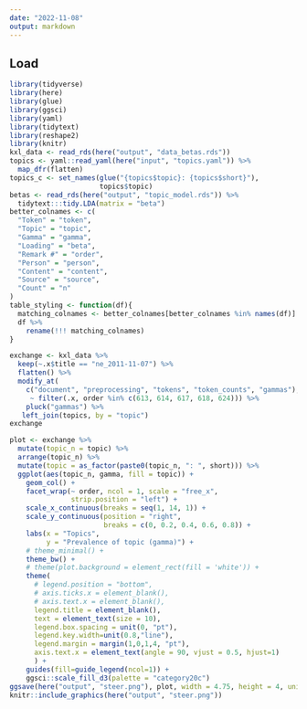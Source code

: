 ```yaml
---
date: "2022-11-08"
output: markdown
---
```


## Load

```r
library(tidyverse)
library(here)
library(glue)
library(ggsci)
library(yaml)
library(tidytext)
library(reshape2)
library(knitr)
kxl_data <- read_rds(here("output", "data_betas.rds"))
topics <- yaml::read_yaml(here("input", "topics.yaml")) %>%
  map_dfr(flatten)
topics_c <- set_names(glue("{topics$topic}: {topics$short}"),
                      topics$topic)
betas <- read_rds(here("output", "topic_model.rds")) %>%
  tidytext:::tidy.LDA(matrix = "beta")
better_colnames <- c(
  "Token" = "token",
  "Topic" = "topic",
  "Gamma" = "gamma",
  "Loading" = "beta",
  "Remark #" = "order",
  "Person" = "person",
  "Content" = "content",
  "Source" = "source",
  "Count" = "n"
)
table_styling <- function(df){
  matching_colnames <- better_colnames[better_colnames %in% names(df)]
  df %>%
    rename(!!! matching_colnames)
}
```

```r
exchange <- kxl_data %>%
  keep(~.x$title == "ne_2011-11-07") %>%
  flatten() %>%
  modify_at(
    c("document", "preprocessing", "tokens", "token_counts", "gammas"),
     ~ filter(.x, order %in% c(613, 614, 617, 618, 624))) %>%
    pluck("gammas") %>%
   left_join(topics, by = "topic")
exchange
```

```r
plot <- exchange %>%
  mutate(topic_n = topic) %>%
  arrange(topic_n) %>%
  mutate(topic = as_factor(paste0(topic_n, ": ", short))) %>%
  ggplot(aes(topic_n, gamma, fill = topic)) +
    geom_col() +
    facet_wrap(~ order, ncol = 1, scale = "free_x",
               strip.position = "left") +
    scale_x_continuous(breaks = seq(1, 14, 1)) +
    scale_y_continuous(position = "right", 
                       breaks = c(0, 0.2, 0.4, 0.6, 0.8)) +
    labs(x = "Topics", 
         y = "Prevalence of topic (gamma)") +
    # theme_minimal() +
    theme_bw() +
    # theme(plot.background = element_rect(fill = 'white')) +
    theme(
      # legend.position = "bottom",
      # axis.ticks.x = element_blank(),
      # axis.text.x = element_blank(),
      legend.title = element_blank(), 
      text = element_text(size = 10),
      legend.box.spacing = unit(0, "pt"), 
      legend.key.width=unit(0.8,"line"),
      legend.margin = margin(1,0,1,4, "pt"),
      axis.text.x = element_text(angle = 90, vjust = 0.5, hjust=1)
      ) +
    guides(fill=guide_legend(ncol=1)) +
    ggsci::scale_fill_d3(palette = "category20c")
ggsave(here("output", "steer.png"), plot, width = 4.75, height = 4, unit = "in")
knitr::include_graphics(here("output", "steer.png"))
```

